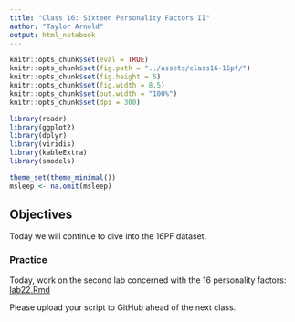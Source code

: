 ```yaml
---
title: "Class 16: Sixteen Personality Factors II"
author: "Taylor Arnold"
output: html_notebook
---
```


```r
knitr::opts_chunk$set(eval = TRUE)
knitr::opts_chunk$set(fig.path = "../assets/class16-16pf/")
knitr::opts_chunk$set(fig.height = 5)
knitr::opts_chunk$set(fig.width = 8.5)
knitr::opts_chunk$set(out.width = "100%")
knitr::opts_chunk$set(dpi = 300)
```

```r
library(readr)
library(ggplot2)
library(dplyr)
library(viridis)
library(kableExtra)
library(smodels)

theme_set(theme_minimal())
msleep <- na.omit(msleep)
```

## Objectives

Today we will continue to dive into the 16PF dataset.

### Practice

Today, work on the second lab concerned with the 16 personality factors:
<a href="https://raw.githubusercontent.com/statsmaths/stat209/master/labs/lab22.Rmd" download="lab22.Rmd" target="_blank">lab22.Rmd</a>

Please upload your script to GitHub ahead of the next class.







